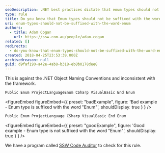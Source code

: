 ```yaml
---
seoDescription: .NET best practices dictate that enum types should not be suffixed with the word "Enum".
type: rule
title: Do you know that Enum types should not be suffixed with the word "Enum"?
uri: enum-types-should-not-be-suffixed-with-the-word-enum
authors:
  - title: Adam Cogan
    url: https://ssw.com.au/people/adam-cogan
related: []
redirects:
  - do-you-know-that-enum-types-should-not-be-suffixed-with-the-word-enum
created: 2018-04-25T23:53:39.000Z
archivedreason: null
guid: d9faf190-a42e-4ab8-b318-eb8b0178dee8
---
```


This is against the .NET Object Naming Conventions and inconsistent with the framework.
```csharp
Public Enum ProjectLanguageEnum CSharp VisualBasic End Enum
```

<figureEmbed figureEmbed={{
  preset: "badExample",
  figure: 'Bad example - Enum type is suffixed with the word "Enum"',
  shouldDisplay: true
} } />


```csharp
Public Enum ProjectLanguage CSharp VisualBasic End Enum
```

<figureEmbed figureEmbed={{
  preset: "goodExample",
  figure: 'Good example - Enum type is not suffixed with the word "Enum"',
  shouldDisplay: true
} } />


We have a program called [SSW Code Auditor](https://www.ssw.com.au/ssw/CodeAuditor/) to check for this rule.